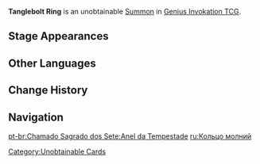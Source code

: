{{Genius Invokation TCG Infobox
|id          = 134041
|image       = Tanglebolt Ring Summon.png
|type        = Summon
|createdby   = Lingering Light;Rite of Rolling Thunder
|summontype  = Character Card Skill
|usage       = 2
|effect      = '''End Phase:''' Deal 2 {{Color|Electro DMG}}.
|features    = Electro Abyss Mage
}}
'''Tanglebolt Ring''' is an unobtainable [[Summon]] in [[Genius Invokation TCG]].

==Stage Appearances==
{{Genius Invokation TCG Stage Appearances|createdby=Electro Abyss Mage (Character Card)}}

==Other Languages==
{{Other Languages
|en      = Tanglebolt Ring
|zhs     = 缠雷之环
|zhs_rm  = Chánléi zhī Huán
|zht     = 纏雷之環
|zht_rm  = Chánléi zhī Huán
|zh_tl   = Entangling Lightning Ring
|ja      = 雷纏の輪
|ja_rm   = Raitei no Wa
|ja_tl   = Thundercoil Ring
|ko      = 번개로 엮은 고리
|ko_rm   = 
|ko_tl   = 
|es      = Electroanillo enredador
|es_tl   = Entangling Electroring
|fr      = Anneau de tempête
|fr_tl   = Ring of Tempest
|ru      = Кольцо молний
|ru_tl   = Ring of Thunders
|th      = Tanglebolt Ring
|vi      = Vòng Lôi Điện
|vi_tl   = 
|de      = Donnerrad
|de_tl   = Thunder Wheel
|id      = Tanglebolt Ring
|pt      = Anel da Tempestade
|pt_tl   = 
|tr      = Düğümlü Yıldırım Halkası
|tr_tl   = 
|it      = Anello avviluppante
|it_tl   = 
}}

==Change History==
{{Change History|3.7}}

==Navigation==
{{Genius Invokation TCG Navbox|Summon}}

[[Category:Unobtainable Cards]]

[[pt-br:Chamado Sagrado dos Sete:Anel da Tempestade]]
[[ru:Кольцо молний]]